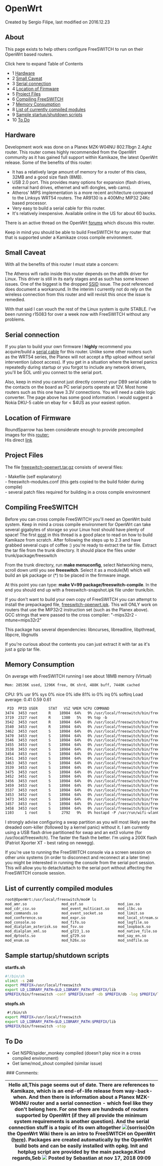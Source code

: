 
# OpenWrt 

 Created by  Sergio Filipe, last modified on 2016.12.23

## About

This page exists to help others configure FreeSWITCH to run on their OpenWrt based routers.

Click here to expand Table of Contents

* 1 [Hardware](#hardware)
* 2 [Small Caveat](#small-caveat)
* 3 [Serial connection](#serial-connection)
* 4 [Location of Firmware](#location-of-firmware)
* 5 [Project Files](#project-files)
* 6 [Compiling FreeSWITCH](#compiling-freeswitch)
* 7 [Memory Consumption](#memory-consumption)
* 8 [List of currently compiled modules](#list-of-currently-compiled-modules)
* 9 [Sample startup/shutdown scripts](#sample-startupshutdown-scripts)
* 10 [To Do](#to-do)

## Hardware

Development work was done on a Planex MZK-W04NU 802.11bgn 2.4ghz router. This router comes highly recommended from the OpenWrt community as it has gained full support within Kamikaze, the latest OpenWrt release. Some of the benefits of this router:

* It has a relatively large amount of memory for a router of this class, 32MB and a good size flash (8MB).
* USB 2.0 port. This provides many options for expansion (flash drives, external hard drives, ethernet and wifi dongles, web cams).
* Atheros' MIPS implementation is a more recent architecture compared to the Linksys WRT54 routers. The AR9130 is a 400Mhz MIP32 24Kc based processor.
* Very easy to build a serial cable for this router.
* It's relatively inexpensive. Available online in the US for about 60 bucks.

There is an active thread on the OpenWrt [forums](http://forum.openwrt.org/viewtopic.php?id=18434&p=1) which discuss this router.

Keep in mind you should be able to build FreeSWITCH for any router that that is supported under a Kamikaze cross compile environment.

## Small Caveat

With all the benefits of this router I must state a concern:

The Atheros wifi radio inside this router depends on the ath9k driver for Linux. This driver is still in its early stages and as such has some known issues. One of the biggest is the dropped [SSID](http://forum.openwrt.org/viewtopic.php?pid=84464#p84464) issue. The post referenced does document a workaround. In the interim I currently not do rely on the wireless connection from this router and will revisit this once the issue is remedied.

With that said I can vouch the rest of the Linux system is quite STABLE. I've been running r15083 for over a week now with FreeSWITCH without any problems.

## Serial connection

If you plan to build your own firmware I **highly** recommend you acquire/build a [serial cable](http://www.nslu2-linux.org/wiki/HowTo/AddASerialPort) for this router. Unlike some other routers such as the WRT54 series, the Planex will not accept a tftp upload without serial intervention (uboot access). If you get in a situation where the kernel panics repeatedly during startup or you forgot to include any network drivers, you'll be SOL until you connect to the serial port.

Also, keep in mind you cannot just directly connect your DB9 serial cable to the contacts on the board as PC serial ports operate at 12V. Most home routers such as this one have 3.3V connections. You will need a cable logic converter. The page above has some good information. I would suggest a Nokia DKU-5 cable on ebay for &lt; $4US as your easiest option.

## Location of Firmware

RoundSparrow has been considerate enough to provide precompiled images for this [router: ](http://forum.openwrt.org/viewtopic.php?id=19475)  
His direct [link](http://sites.google.com/a/roundsparrow.com/openwrt%5Fap81/)

## Project Files

The file [freeswitch-openwrt.tar.gz](http://files.freeswitch.org/freeswitch-openwrt.tar.gz) consists of several files:

\- Makefile (self explanatory)   
\- freeswitch-modules.conf (this gets copied to the build folder during compile)   
\- several patch files required for building in a cross compile environment 

## Compiling FreeSWITCH

Before you can cross compile FreeSWITCH you'll need an OpenWrt build system. Keep in mind a cross compile environment for OpenWrt can take several gigabytes of storage so your Linux host should have plenty of space! The first [post](http://forum.openwrt.org/viewtopic.php?id=9180) in this thread is a good place to read on how to build Kamikaze from scratch. After following the steps up to 2.3 and have grabbed several cups of coffee :) you're ready to extract the tar file. Extract the tar file from the trunk directory. It should place the files under trunk/package/freeswitch

From the trunk directory, run **make menuconfig**, select Networking menu, scroll down until you see **freeswitch**. Select it as a module(M) which will build an ipk package or (\*) to be placed in the firmware image.

At this point you can type: **make V=99 package/freeswitch-compile**. In the end you should end up with a freeswitch-snapshot.ipk file under trunk/bin.

If you don't want to build your own copy of FreeSWITCH you can attempt to install the prepackaged file, [freeswitch-openwrt.ipk](http://files.freeswitch.org/freeswitch-openwrt%5Fmips.ipk). This will ONLY work on routers that use the MIP32r2 instruction set (such as the Planex above). GCC strings that were passed to the cross compiler: "-mips32r2 -mtune=mips32r2"

This package has several dependencies: libncurses, libreadline, libpthread, libpcre, libgnutls 

If you're curious about the contents you can just extract it with tar as it's just a gzip tar file.

## Memory Consumption

On average with FreeSWITCH running I see about 18MB memory (Virtual)

```xml
Mem: 28536K used, 1296K free, 0K shrd, 488K buff, 7440K cached
```

CPU: 9% usr 9% sys 0% nice 0% idle 81% io 0% irq 0% softirq Load average: 0.41 0.59 0.61

```xml
 PID  PPID USER     STAT   VSZ %MEM %CPU COMMAND
3474  3453 root     R    18984  64%   9% /usr/local/freeswitch/bin/freeswitch 
3719  2327 root     R     1380   5%   9% top -b 
3542  3453 root     R    18984  64%   0% /usr/local/freeswitch/bin/freeswitch 
3540  3453 root     R    18984  64%   0% /usr/local/freeswitch/bin/freeswitch 
3462  3453 root     S    18984  64%   0% /usr/local/freeswitch/bin/freeswitch 
3470  3453 root     S    18984  64%   0% /usr/local/freeswitch/bin/freeswitch 
3546  3453 root     S    18984  64%   0% /usr/local/freeswitch/bin/freeswitch 
3455  3453 root     S    18984  64%   0% /usr/local/freeswitch/bin/freeswitch 
3538  3453 root     S    18984  64%   0% /usr/local/freeswitch/bin/freeswitch 
3454  3453 root     S    18984  64%   0% /usr/local/freeswitch/bin/freeswitch 
3541  3453 root     S    18984  64%   0% /usr/local/freeswitch/bin/freeswitch 
3463  3453 root     S    18984  64%   0% /usr/local/freeswitch/bin/freeswitch 
3539  3453 root     S    18984  64%   0% /usr/local/freeswitch/bin/freeswitch 
3475  3453 root     S    18984  64%   0% /usr/local/freeswitch/bin/freeswitch 
3452  3451 root     S    18984  64%   0% /usr/local/freeswitch/bin/freeswitch 
3456  3453 root     S    18984  64%   0% /usr/local/freeswitch/bin/freeswitch 
3459  3453 root     S    18984  64%   0% /usr/local/freeswitch/bin/freeswitch 
3537  3453 root     S    18984  64%   0% /usr/local/freeswitch/bin/freeswitch 
3453  3452 root     S    18984  64%   0% /usr/local/freeswitch/bin/freeswitch 
3473  3453 root     S    18984  64%   0% /usr/local/freeswitch/bin/freeswitch 
3457  3453 root     S    18984  64%   0% /usr/local/freeswitch/bin/freeswitch 
3458  3453 root     S    18984  64%   0% /usr/local/freeswitch/bin/freeswitch 
1103     1 root     S     2792   9%   0% hostapd -P /var/run/wifi-wlan0.pid -B
```

I strongly advise configuring a swap partition as you will most likely see the dreaded oom-killer (followed by a kernel panic) without it. I am currently using a USB flash drive partitioned for swap and an ext3 volume (for /usr/local/freeswitch). The faster the flash the better. I'm using a 200X flash (Patriot Xporter XT - best rating on newegg).

If you're use to running the FreeSWITCH console via a screen session on other unix systems (in order to disconnect and reconnect at a later time) you might be interested in running the console from the serial port session. This will allow you to detach/attach to the serial port without affecting the FreeSWITCH console session.

## List of currently compiled modules

```bash
root@OpenWrt:/usr/local/freeswitch/mod# ls
mod_amr.so                mod_esf.so                mod_iax.so                mod_sofia.so
mod_cdr_csv.so            mod_event_multicast.so    mod_ilbc.so               mod_speex.so
mod_commands.so           mod_event_socket.so       mod_limit.so              mod_syslog.so
mod_conference.so         mod_expr.so               mod_local_stream.so       mod_tone_stream.so
mod_console.so            mod_fifo.so               mod_logfile.so            mod_voicemail.so
mod_dialplan_asterisk.so  mod_fsv.so                mod_loopback.so           mod_voipcodecs.so
mod_dialplan_xml.so       mod_g723_1.so             mod_native_file.so        mod_xml_cdr.so
mod_dptools.so            mod_g729.so               mod_say_en.so             mod_xml_curl.so
mod_enum.so               mod_h26x.so               mod_sndfile.so            mod_xml_rpc.so
```

## Sample startup/shutdown scripts

 **startfs.sh**

```bash
#!/bin/sh
ulimit -s 240
export PREFIX=/usr/local/freeswitch
export LD_LIBRARY_PATH=$LD_LIBRARY_PATH:$PREFIX/lib
$PREFIX/bin/freeswitch -conf $PREFIX/conf -db $PREFIX/db -log $PREFIX/log 

```

  
**stopfs.sh**

```bash
 #!/bin/sh
export PREFIX=/usr/local/freeswitch
export LD_LIBRARY_PATH=$LD_LIBRARY_PATH:$PREFIX/lib
$PREFIX/bin/freeswitch -stop
```
  
  
## To Do

* Get NSPR/spider\_monkey compiled (doesn't play nice in a cross compiled environment)
* Get lame/mod\_shout compiled (similar issue)

 ### Comments:

| Hello all,This page seems out of date. There are references to Kamikaze, which is an end-of-life release from way-back-when. And then there is information about a Planex MZK-W04NU router and a serial connection - which feel like they don't belong here. For one there are hundreds of routers supported by OpenWrt (if they all provide the minimum system requirements is another question). And the serial connection stuff is a topic of its own altogether ![(sorriso)](/images/icons/emoticons/smile.svg)On the OpenWrt Wiki there is an intro to FreeSWITCH on OpenWrt ([here](https://openwrt.org/docs/guide-user/services/voip/freeswitch)). Packages are created automatically by the OpenWrt build bots and can be easily installed with opkg. Init and hotplug script are provided by the main package.Kind regards,Seb ![](/images/icons/contenttypes/comment_16.png) Posted by Sebastian at nov 17, 2018 09:09 |
| ------------------------------------------------------------------------------------------------------------------------------------------------------------------------------------------------------------------------------------------------------------------------------------------------------------------------------------------------------------------------------------------------------------------------------------------------------------------------------------------------------------------------------------------------------------------------------------------------------------------------------------------------------------------------------------------------------------------------------------------------------------------------------------------------------------------------------------------------------------------------------------------------------------------------------ |


